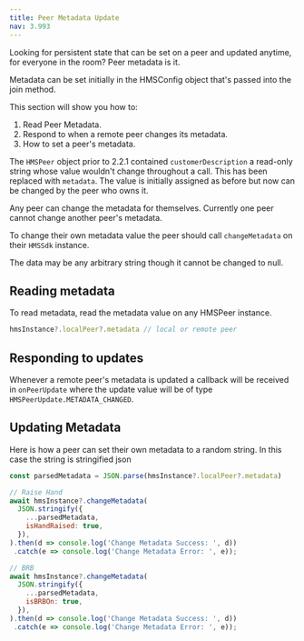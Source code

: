```yaml
---
title: Peer Metadata Update
nav: 3.993
---
```

Looking for persistent state that can be set on a peer and updated anytime, for everyone in the room? Peer metadata is it.

Metadata can be set initially in the HMSConfig object that's passed into the join method.

This section will show you how to:

1. Read Peer Metadata.
2. Respond to when a remote peer changes its metadata.
3. How to set a peer's metadata.

The `HMSPeer` object prior to 2.2.1 contained `customerDescription` a read-only string whose value wouldn't change throughout a call. 
This has been replaced with `metadata`. The value is initially assigned as before but now can be changed by the peer who owns it.

Any peer can change the metadata for themselves. Currently one peer cannot change another peer's metadata.

To change their own metadata value the peer should call `changeMetadata` on their `HMSSdk` instance.

The data may be any arbitrary string though it cannot be changed to null.

## Reading metadata
To read metadata, read the metadata value on any HMSPeer instance.
```js
hmsInstance?.localPeer?.metadata // local or remote peer
```

## Responding to updates
Whenever a remote peer's metadata is updated a callback will be received in `onPeerUpdate` where the update value will be of type `HMSPeerUpdate.METADATA_CHANGED`.

## Updating Metadata
Here is how a peer can set their own metadata to a random string. In this case the string is stringified json
```js
const parsedMetadata = JSON.parse(hmsInstance?.localPeer?.metadata)

// Raise Hand
await hmsInstance?.changeMetadata(
  JSON.stringify({
    ...parsedMetadata,
    isHandRaised: true,
  }),
).then(d => console.log('Change Metadata Success: ', d))
 .catch(e => console.log('Change Metadata Error: ', e));

// BRB
await hmsInstance?.changeMetadata(
  JSON.stringify({
    ...parsedMetadata,
    isBRBOn: true,
  }),
).then(d => console.log('Change Metadata Success: ', d))
 .catch(e => console.log('Change Metadata Error: ', e));
```
